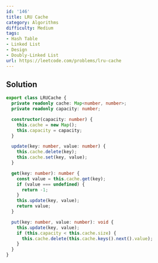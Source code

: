 ```yaml
---
id: '146'
title: LRU Cache
category: Algorithms
difficulty: Medium
tags:
- Hash Table
- Linked List
- Design
- Doubly-Linked List
url: https://leetcode.com/problems/lru-cache
---
```


## Solution

```typescript filename="solution.ts" copy
export class LRUCache {
  private readonly cache: Map<number, number>;
  private readonly capacity: number;

  constructor(capacity: number) {
    this.cache = new Map();
    this.capacity = capacity;
  }

  update(key: number, value: number) {
    this.cache.delete(key);
    this.cache.set(key, value);
  }

  get(key: number): number {
    const value = this.cache.get(key);
    if (value === undefined) {
      return -1;
    }
    this.update(key, value);
    return value;
  }

  put(key: number, value: number): void {
    this.update(key, value);
    if (this.capacity < this.cache.size) {
      this.cache.delete(this.cache.keys().next().value);
    }
  }
}
```

